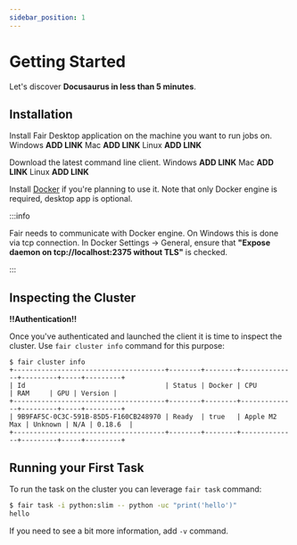 ```yaml
---
sidebar_position: 1
---
```




# Getting Started

Let's discover **Docusaurus in less than 5 minutes**.

## Installation

Install Fair Desktop application on the machine you want to run jobs on.
<Tabs groupId="operating-systems">
  <TabItem value="win" label="Windows">
    Windows **ADD LINK**
  </TabItem>
  <TabItem value="mac" label="Mac">
    Mac **ADD LINK**
  </TabItem>
  <TabItem value="linux" label="Linux">
    Linux **ADD LINK**
  </TabItem>
</Tabs>
<br/>

Download the latest command line client.
<Tabs groupId="operating-systems">
    <TabItem value="win" label="Windows">
        Windows **ADD LINK**
    </TabItem>
    <TabItem value="mac" label="Mac">
        Mac **ADD LINK**
    </TabItem>
    <TabItem value="linux" label="Linux">
        Linux **ADD LINK**
    </TabItem>
</Tabs>
<br/>

Install [Docker](https://www.docker.com/get-started/) if you're planning to use it.
Note that only Docker engine is required, desktop app is optional.

:::info

  Fair needs to communicate with Docker engine. On Windows this is done via tcp connection.
  In Docker Settings -> General, ensure that **"Expose daemon on tcp://localhost:2375 without TLS"** is checked.

:::

## Inspecting the Cluster

**!!Authentication!!**

Once you've authenticated and launched the client it is time to inspect the cluster.
Use `fair cluster info` command for this purpose:

```shell
$ fair cluster info
+--------------------------------------+--------+--------+--------------+---------+-----+---------+
| Id                                   | Status | Docker | CPU          | RAM     | GPU | Version |
+--------------------------------------+--------+--------+--------------+---------+-----+---------+
| 9B9FAF5C-0C3C-591B-85D5-F160CB248970 | Ready  | true   | Apple M2 Max | Unknown | N/A | 0.18.6  |
+--------------------------------------+--------+--------+--------------+---------+-----+---------+
```

## Running your First Task

To run the task on the cluster you can leverage `fair task` command:

```bash
$ fair task -i python:slim -- python -uc "print('hello')"
hello
```

If you need to see a bit more information, add `-v` command.
